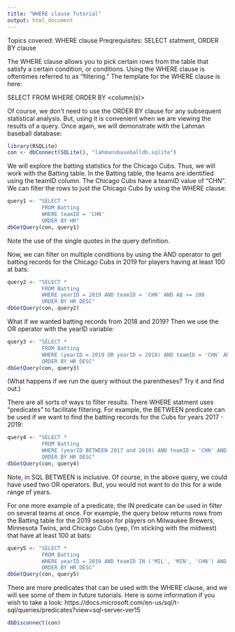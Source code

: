 ```yaml
---
title: "WHERE clause Tutorial"
output: html_document
---
```


Topics covered: WHERE clause
Preqrequisites: SELECT statment, ORDER BY clause

The WHERE clause allows you to pick certain rows from the table that satisfy a certain condition, or conditions. Using the WHERE clause is oftentimes referred to as "filtering." 
The template for the WHERE clause is here:

SELECT <what>
FROM <source>
WHERE <conditions>
ORDER BY <column(s)> <order>

Of course, we don't need to use the ORDER BY clause for any subsequent statistical analysis. But, using it is convenient when we are viewing the results of a query. Once again, we will demonstrate with the Lahman baseball database:
```r
library(RSQLite)
con <- dbConnect(SQLite(), "lahmansbaseballdb.sqlite")
```

We will explore the batting statistics for the Chicago Cubs. Thus, we will work with the Batting table. In the Batting table, the teams are identified using the teamID column. The Chicago Cubs have a teamID value of "CHN". We can filter the rows to just the Chicago Cubs by using the WHERE clause:
```r
query1 <- "SELECT *
           FROM Batting
           WHERE teamID = 'CHN'
           ORDER BY HR"
dbGetQuery(con, query1)
```
Note the use of the single quotes in the query definition. 

Now, we can filter on multiple conditions by using the AND operator to get batting records for the Chicago Cubs in 2019 for players having at least 100 at bats:
```r
query2 <- "SELECT *
           FROM Batting
           WHERE yearID = 2019 AND teamID = 'CHN' AND AB >= 100
           ORDER BY HR DESC"
dbGetQuery(con, query2)
```

What if we wanted batting records from 2018 and 2019? Then we use the OR operator with the yearID variable:
```r
query3 <- "SELECT *
           FROM Batting
           WHERE (yearID = 2019 OR yearID = 2018) AND teamID = 'CHN' AND AB >= 100
           ORDER BY HR DESC"
dbGetQuery(con, query3)
```
(What happens if we run the query without the parentheses? Try it and find out.)

There are all sorts of ways to filter results. There WHERE statment uses "predicates" to facilitate filtering. For example, the BETWEEN predicate can be used if we want to find the batting records for the Cubs for years 2017 - 2019: 
```r
query4 <- "SELECT *
           FROM Batting
           WHERE (yearID BETWEEN 2017 and 2019) AND teamID = 'CHN' AND AB >= 100
           ORDER BY HR DESC"
dbGetQuery(con, query4)
```
Note, in SQL BETWEEN is inclusive. Of course, in the above query, we could have used two OR operators. But, you would not want to do this for a wide range of years.

For one more example of a predicate, the IN predicate can be used in filter on several teams at once. For example, the query below returns rows from the Batting table for the 2019 season for players on Milwaukee Brewers, Minnesota Twins, and Chicago Cubs (yep, I'm sticking with the midwest) that have at least 100 at bats:
```r
query5 <- "SELECT *
           FROM Batting
           WHERE yearID = 2019 AND teamID IN ('MIL', 'MIN', 'CHN') AND AB >= 100
           ORDER BY HR DESC"
dbGetQuery(con, query5)
```


There are more predicates that can be used with the WHERE clause, and we will see some of them in future tutorials. Here is some information if you wish to take a look: https://docs.microsoft.com/en-us/sql/t-sql/queries/predicates?view=sql-server-ver15

```r
dbDisconnect(con) 
```

